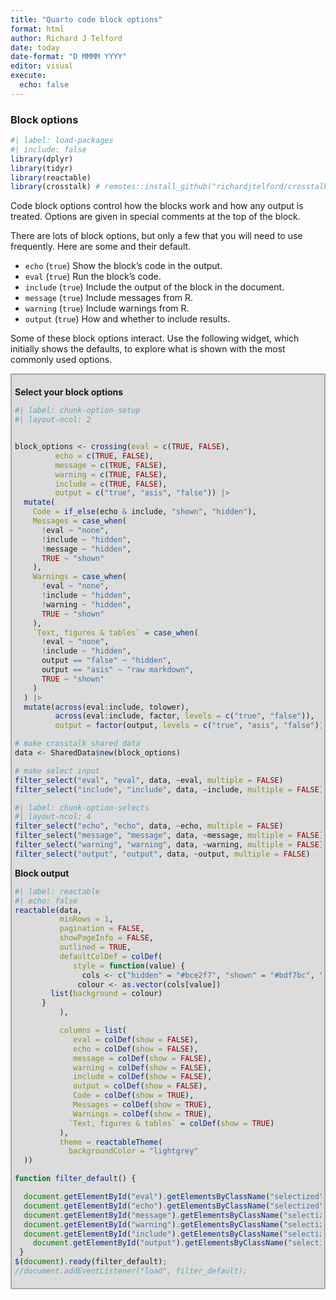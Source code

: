```yaml
---
title: "Quarto code block options"
format: html
author: Richard J Telford
date: today
date-format: "D MMMM YYYY"
editor: visual
execute: 
  echo: false
---
```


### Block options

```r
#| label: load-packages
#| include: false
library(dplyr)
library(tidyr)
library(reactable)
library(crosstalk) # remotes::install_github("richardjtelford/crosstalk@no-all)
```


Code block options control how the blocks work and how any output is treated.
Options are given in special comments at the top of the block.

There are lots of block options, but only a few that you will need to use frequently.
Here are some and their default.

-   `echo` (`true`) Show the block's code in the output.
-   `eval` (`true`) Run the block's code.
-   `include` (`true`) Include the output of the block in the document.
-   `message` (`true`) Include messages from R.
-   `warning` (`true`) Include warnings from R.
-   `output` (`true`) How and whether to include results.

Some of these block options interact.
Use the following widget, which initially shows the defaults, to explore what is shown with the most commonly used options.

::: {style="background-color: gainsboro;  padding:5px; border: 2px solid darkgrey;"}
**Select your block options**

```r
#| label: chunk-option-setup
#| layout-ncol: 2


block_options <- crossing(eval = c(TRUE, FALSE), 
         echo = c(TRUE, FALSE), 
         message = c(TRUE, FALSE), 
         warning = c(TRUE, FALSE), 
         include = c(TRUE, FALSE), 
         output = c("true", "asis", "false")) |> 
  mutate(
    Code = if_else(echo & include, "shown", "hidden"),
    Messages = case_when(
      !eval ~ "none",
      !include ~ "hidden",
      !message ~ "hidden",
      TRUE ~ "shown"
    ),
    Warnings = case_when(
      !eval ~ "none",
      !include ~ "hidden",
      !warning ~ "hidden",
      TRUE ~ "shown"
    ),
    `Text, figures & tables` = case_when(
      !eval ~ "none",
      !include ~ "hidden",
      output == "false" ~ "hidden",
      output == "asis" ~ "raw markdown",
      TRUE ~ "shown"
    )
  ) |> 
  mutate(across(eval:include, tolower),
         across(eval:include, factor, levels = c("true", "false")),
         output = factor(output, levels = c("true", "asis", "false")))

# make crosstalk shared data
data <- SharedData$new(block_options)

# make select input
filter_select("eval", "eval", data, ~eval, multiple = FALSE)
filter_select("include", "include", data, ~include, multiple = FALSE)

```

```r
#| label: chunk-option-selects
#| layout-ncol: 4
filter_select("echo", "echo", data, ~echo, multiple = FALSE)
filter_select("message", "message", data, ~message, multiple = FALSE)
filter_select("warning", "warning", data, ~warning, multiple = FALSE)
filter_select("output", "output", data, ~output, multiple = FALSE)
```


**Block output**

```r
#| label: reactable
#| echo: false
reactable(data,
          minRows = 1,
          pagination = FALSE,
          showPageInfo = FALSE,
          outlined = TRUE,
          defaultColDef = colDef(
             style = function(value) {
               cols <- c("hidden" = "#bce2f7", "shown" = "#bdf7bc", "none" = "#f7c0bc", "raw markdown" = "#bdf7bc")
              colour <- as.vector(cols[value])
        list(background = colour)
      }
          ),

          columns = list(
             eval = colDef(show = FALSE),
             echo = colDef(show = FALSE),
             message = colDef(show = FALSE),
             warning = colDef(show = FALSE), 
             include = colDef(show = FALSE), 
             output = colDef(show = FALSE),  
             Code = colDef(show = TRUE),
             Messages = colDef(show = TRUE),  
             Warnings = colDef(show = TRUE), 
            `Text, figures & tables` = colDef(show = TRUE)
          ), 
          theme = reactableTheme(
            backgroundColor = "lightgrey"
  ))
```

```js

function filter_default() {

  document.getElementById("eval").getElementsByClassName("selectized")[0].selectize.setValue("true", false);
  document.getElementById("echo").getElementsByClassName("selectized")[0].selectize.setValue("true", false);
  document.getElementById("message").getElementsByClassName("selectized")[0].selectize.setValue("true", false);
  document.getElementById("warning").getElementsByClassName("selectized")[0].selectize.setValue("true", false);
  document.getElementById("include").getElementsByClassName("selectized")[0].selectize.setValue("true", false);
    document.getElementById("output").getElementsByClassName("selectized")[0].selectize.setValue("true", false);
 }
$(document).ready(filter_default);
//document.addEventListener("load", filter_default);

```
:::



